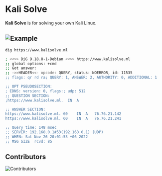 
# Kali Solve

**Kali Solve** is for solving your own Kali Linux.


<Bleed>![Example](https://www.kalisolve.ml/demo.png)</Bleed>
----------------------------------------

```bash
dig https://www.kalisolve.ml
```


```bash
; <<>> DiG 9.18.8-1-Debian <<>> https://www.kalisolve.ml
;; global options: +cmd
;; Got answer:
;; ->>HEADER<<- opcode: QUERY, status: NOERROR, id: 11535
;; flags: qr rd ra; QUERY: 1, ANSWER: 2, AUTHORITY: 0, ADDITIONAL: 1

;; OPT PSEUDOSECTION:
; EDNS: version: 0, flags:; udp: 512
;; QUESTION SECTION:
;https://www.kalisolve.ml.	IN	A

;; ANSWER SECTION:
https://www.kalisolve.ml. 60	IN	A	76.76.21.142
https://www.kalisolve.ml. 60	IN	A	76.76.21.241

;; Query time: 148 msec
;; SERVER: 192.168.0.1#53(192.168.0.1) (UDP)
;; WHEN: Sat Nov 26 20:01:53 +06 2022
;; MSG SIZE  rcvd: 85
```


## Contributors

![Contributors](https://4.vercel.app/github/contributors/MohammadTaseenKhan/kali-solve?strokeopacity=1)

